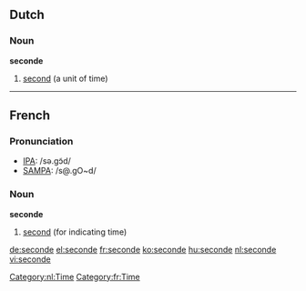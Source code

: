 ==Dutch==
[[Category:nl:Time]]
===Noun===
'''seconde''' {{m}}

#[[second]] (a unit of time)

----

==French==

===Pronunciation===
*[[w:IPA|IPA]]: /sǝ.ɡɔ̃d/
*[[w:SAMPA|SAMPA]]: /s@.gO~d/

[[Category:fr:Time]]
===Noun===
'''seconde''' {{f}}

#[[second]] (for indicating time)

[[de:seconde]]
[[el:seconde]]
[[fr:seconde]]
[[ko:seconde]]
[[hu:seconde]]
[[nl:seconde]]
[[vi:seconde]]